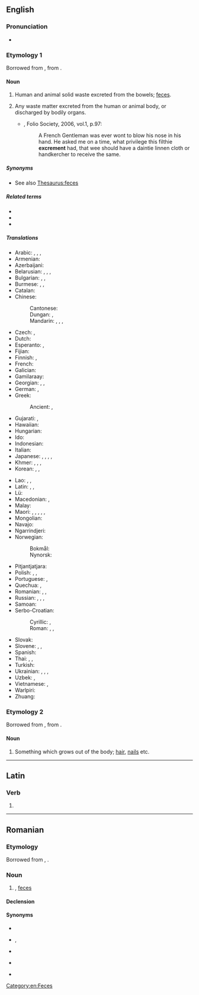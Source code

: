 {{also|excrément}}
==English==

===Pronunciation===
* {{IPA|/ˈɛkskɹəmənt/|lang=en}}

===Etymology 1===
{{PIE root|en|krey}}
Borrowed from {{bor|en|la|excrēmentum}}, from {{m|la|excernō||I excrete}}.

====Noun====
{{en-noun|~}}

# {{lb|en|now|_|specifically}} Human and animal solid waste excreted from the bowels; [[feces]].
# {{lb|en|archaic}} Any waste matter excreted from the human or animal body, or discharged by bodily organs.
#* {{RQ:Flr Mntgn Essays}}, Folio Society, 2006, vol.1, p.97:
#*: A French Gentleman was ever wont to blow his nose in his hand{{nb...}}. He asked me on a time, what privilege this filthie '''excrement''' had, that wee should have a daintie linnen cloth or handkercher to receive the same.

=====Synonyms=====
* See also [[Thesaurus:feces]]

=====Related terms=====
* {{l|en|excreta}}
* {{l|en|excrete}}
* {{l|en|excremental}}

=====Translations=====
{{trans-top|human and animal solid waste}}
* Arabic: {{t|ar|غَائِط|m}}, {{t|ar|بِرَاز|m}}, {{t|ar|خَرَاء|m}}, {{t|ar|خِرَاء|m}}
* Armenian: {{t+|hy|կղկղանք}}
* Azerbaijani: {{t|az|nəcis}}
* Belarusian: {{t|be|спаражне́ння|n-p|sc=Cyrl}}, {{t|be|экскрыме́нты|m-p|sc=Cyrl}}, {{t|be|кал|m|sc=Cyrl}}, {{t|be|фека́ліі|f-p|sc=Cyrl}}
* Bulgarian: {{t|bg|изпражне́ние|n|sc=Cyrl}}, {{t|bg|фека́лии|f-p|sc=Cyrl}}, {{t+|bg|екскреме́нти|m-p|sc=Cyrl}}
* Burmese: {{t+|my|မစင်}}, {{t|my|ချေး}}, {{t+|my|အညစ်အကြေး}}
* Catalan: {{t|ca|femta|f}}
* Chinese:
*: Cantonese: {{t|yue|屎|tr=si2|sc=Hani}}
*: Dungan: {{t|dng|дафын}}, {{t|dng|сы}}
*: Mandarin: {{t+|cmn|大便|tr=dàbiàn|sc=Hani}}, {{t+|cmn|屎|tr=shǐ|sc=Hani}}, {{t+|cmn|糞|sc=Hani}}, {{t+|cmn|粪|tr=fèn|sc=Hani}}
* Czech: {{t+|cs|výkal|m}}, {{t+|cs|stolice|f}}
* Dutch: {{t+|nl|uitwerpselen|n-p}}
* Esperanto: {{t+|eo|feko}}, {{t|eo|ekskremento}}
* Fijian: {{t|fj|dā}}
* Finnish: {{qualifier|animal excrement}} {{t+|fi|lanta}}, {{qualifier|human excrement}} {{t+|fi|uloste}}
* French: {{t+|fr|excrément|m}}
* Galician: {{t+|gl|excremento|m}}
* Gamilaraay: {{t|kld|guna}}
* Georgian: {{t|ka|ექსკრემენტები}}, {{t|ka|ფეკალია}}, {{t|ka|განავალი}}
* German: {{t+|de|Ausscheidungen|f-p}}, {{t+|de|Kot|m}}
* Greek: {{t+|el|περίττωμα|n}}
*: Ancient: {{t|grc|κοπρία|f}}, {{t|grc|σκῶρ|n}}
* Gujarati: {{t|gu|ગૂ|n}}, {{t|gu|હગાર|f}} {{qualifier|of birds}}
* Hawaiian: {{t|haw|kūkae}}
* Hungarian: {{t+|hu|ürülék}}
* Ido: {{t+|io|exkremento}}
* Indonesian: {{t+|id|tahi}}
* Italian: {{t+|it|escremento|m}}
* Japanese: {{t+|ja|便|tr=ben|sc=Jpan}}, {{t+|ja|大便|tr=daiben|sc=Jpan}}, {{t+|ja|うんこ|tr=unko|sc=Jpan}}, {{t+|ja|うんち|tr=unchi|sc=Jpan}}, {{t+|ja|糞|tr=[[ふん]], fun;[[くそ]], kuso|sc=Jpan}}
* Khmer: {{t+|km|គូទ}}, {{t+|km|វច្ច}}, {{t+|km|ឧច្ចារ}}, {{t+|km|លាមក}}
* Korean: {{t+|ko|똥}}, {{qualifier|human euphemism}} {{t+|ko|뒤}}, {{t+|ko|대변}}
{{trans-mid}}
* Lao: {{t|lo|ອາຈົມ}}, {{t|lo|ອຸດຈາຣະ}}, {{t+|lo|ຂີ້}}
* Latin: {{t+|la|fimum|n}}, {{t|la|ēgeriēs|f}}, {{t|la|stercus|m}}
* Lü: {{t|khb|ᦃᦲᧉ|sc=Talu}}
* Macedonian: {{t|mk|и́змет|m}}, {{t|mk|екскреме́нт|m}}
* Malay: {{t+|ms|tinja}}
* Maori: {{t|mi|tūtae}}, {{t|mi|hamuti}}, {{t|mi|paru}}, {{t|mi|paranga}}, {{t|mi|karaweta}}, {{t|mi|paraweta}}
* Mongolian: {{t+|mn|баас|sc=Cyrl}}
* Navajo: {{t|nv|chąąʼ}}
* Ngarrindjeri: {{t|nay|kunar}}
* Norwegian:
*: Bokmål: {{t+|nb|avføring|m|f}}
*: Nynorsk: {{t|nn|avføring|f}}
* Pitjantjatjara: {{t|pjt|kuna|sc=pjt-Latn}}
* Polish: {{t+|pl|kał|m}}, {{t|pl|ekskrementy|m-p}}, {{t+|pl|odchody|m-p}}
* Portuguese: {{t+|pt|excremento|m}}, {{t+|pt|fezes|f-p}}
* Quechua: {{t|qu|q'awa}}, {{t+|qu|aka}}
* Romanian: {{t+|ro|excrement|n-p}}, {{t|ro|materii fecale}}, {{t|ro|fecale}}
* Russian: {{t+|ru|кал|m}}, {{t+|ru|экскремент|alt=экскреме́нты|m-p}}, {{t+|ru|испражнение|alt=испражне́ния|n-p}}, {{t+|ru|фека́лии|f-p}}
* Samoan: {{t|sm|tae}}
* Serbo-Croatian:
*: Cyrillic: {{t|sh|екскремент|m|sc=Cyrl}}, {{t|sh|измет|m|sc=Cyrl}}
*: Roman: {{t+|sh|ekskrement|m}}, {{t+|sh|izmet|m}}, {{t+|sh|izmetine|f-p}}
* Slovak: {{t|sk|výkal|m}}
* Slovene: {{t+|sl|blato|n}}, {{t|sl|iztrebek|m}}, {{t|sl|izloček|m}}
* Spanish: {{t+|es|excremento|m}}
* Thai: {{t|th|อาจม}}, {{t+|th|อุจจาระ}}, {{t+|th|ขี้}}
* Turkish: {{t+|tr|dışkı}}
* Ukrainian: {{t|uk|ви́порожнення|n|sc=Cyrl}}, {{t|uk|екскреме́нти|m-p|sc=Cyrl}}, {{t|uk|кал|m|sc=Cyrl}}, {{t|uk|фека́лії|f-p|sc=Cyrl}}
* Uzbek: {{t+|uz|najas}}, {{t+|uz|axlat}}
* Vietnamese: {{t+|vi|phân}}, {{t+|vi|cứt}}
* Warlpiri: {{t|wbp|kuna}}
* Zhuang: {{t|za|haex}}
{{trans-bottom}}

===Etymology 2===
Borrowed from {{bor|en|la|excrēmentum}}, from {{m|la|excrēscō||I grow out}}.

====Noun====
{{en-noun}}

# {{lb|en|obsolete}} Something which grows out of the body; [[hair]], [[nails]] etc.

[[Category:en:Feces]]

----

==Latin==

===Verb===
{{la-verb-form|excrement}}

# {{inflection of|excremō||3|p|pres|actv|subj|lang=la}}

----

==Romanian==

===Etymology===
Borrowed from {{bor|ro|fr|excrément}}, {{bor|ro|la|excrementum}}.

===Noun===
{{ro-noun|n|excremente}}

# {{l|en|excrement}}, [[feces]]

====Declension====
{{ro-noun-n}}

====Synonyms====
* {{l|ro|fecale}}
* {{q|popular}} {{l|ro|scârnă}}, {{l|ro|scremet}}
* {{q|slang}} {{l|ro|rahat}}
* {{q|vulgar}} {{l|ro|căcat}}
* {{q|of animals}} {{l|ro|baligă}}